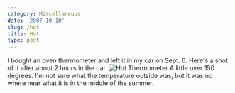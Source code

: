 ```yaml
---
category: Miscellaneous
date: '2007-10-10'
slug: /hot
title: Hot
type: post
---
```



I bought an oven thermometer and left it in my car on Sept. 6.
Here's a shot of it after about 2 hours in the car.
![Hot Thermometer](http://www.alanwsmith.com/blog/wp-content/uploads/20070906-0001.jpg)
A little over 150 degrees. I'm not sure what the temperature
outside was, but it was no where near what it is in the middle of
the summer.
